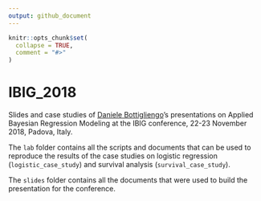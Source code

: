 ---
output: github_document
---

<!-- README.md is generated from README.Rmd. Please edit that file -->

```{r setup, include = FALSE}
knitr::opts_chunk$set(
  collapse = TRUE,
  comment = "#>"
)
```

# IBIG_2018

Slides and case studies of
[Daniele Bottigliengo](https://github.com/danielebottigliengo)'s
presentations on Applied Bayesian Regression Modeling at the
IBIG conference, 22-23 November 2018, Padova, Italy.

The `lab` folder contains all the scripts and documents that can be used to
reproduce the results of the case studies on logistic regression 
(`logistic_case_study`) and survival analysis (`survival_case_study`).

The `slides` folder contains all the documents that were used to build the
presentation for the conference.
